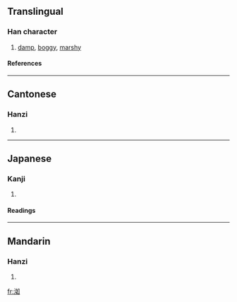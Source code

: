 ==Translingual==
===Han character===
{{Han char|rn=85|rad=水|as=06|sn=9|four=3610<sub>0</sub>|canj=水女口 (EVR)}}
# [[damp]], [[boggy]], [[marshy]]
====References====
{{Han ref|kx=0622.100|dkj=17414|dj=1018.080|hdz=31618.010|uh=6D33|ud=27955|bh=CF76|bd=53110}}

----
==Cantonese==
===Hanzi===
{{yue-hanzi|jyut=|y=yu5, yu6}}
# {{defn|Cantonese}}

----
==Japanese==
===Kanji===
{{ja-kanji|grade=|rs=水06}}
# {{defn|Japanese}} 
====Readings====
{{ja-readings|on=[[じょ]] (jo), [[にょ]] (nyo)|kun=[[ひたりうるお]] (hitariuruo)}}

----
==Mandarin==
===Hanzi===
{{cmn-hanzi|pin=[[rù]] ([[ru4]])|wg=ju<sup>4</sup>}}
# {{defn|Mandarin}}

[[fr:洳]]
